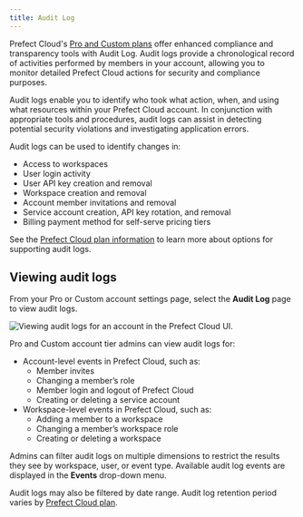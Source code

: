 ```yaml
---
title: Audit Log
---
```



Prefect Cloud's [Pro and Custom plans](https://www.prefect.io/pricing) offer enhanced compliance and transparency tools with Audit Log.
Audit logs provide a chronological record of activities performed by members in your account, allowing you to monitor detailed Prefect Cloud actions for security and compliance purposes.

Audit logs enable you to identify who took what action, when, and using what resources within your Prefect Cloud account.
In conjunction with appropriate tools and procedures, audit logs can assist in detecting potential security violations and investigating application errors.  

Audit logs can be used to identify changes in:

- Access to workspaces
- User login activity
- User API key creation and removal
- Workspace creation and removal
- Account member invitations and removal
- Service account creation, API key rotation, and removal
- Billing payment method for self-serve pricing tiers

See the [Prefect Cloud plan information](https://www.prefect.io/pricing) to learn more about options for supporting audit logs.

## Viewing audit logs

From your Pro or Custom account settings page, select the **Audit Log** page to view audit logs.

![Viewing audit logs for an account in the Prefect Cloud UI.](/2.17.1/img/ui/audit-log.png)

Pro and Custom account tier admins can view audit logs for:

- Account-level events in Prefect Cloud, such as:
  - Member invites
  - Changing a member’s role
  - Member login and logout of Prefect Cloud
  - Creating or deleting a service account
- Workspace-level events in Prefect Cloud, such as:
  - Adding a member to a workspace
  - Changing a member’s workspace role
  - Creating or deleting a workspace

Admins can filter audit logs on multiple dimensions to restrict the results they see by workspace, user, or event type.
Available audit log events are displayed in the **Events** drop-down menu.

Audit logs may also be filtered by date range. Audit log retention period varies by [Prefect Cloud plan](https://www.prefect.io/pricing).
